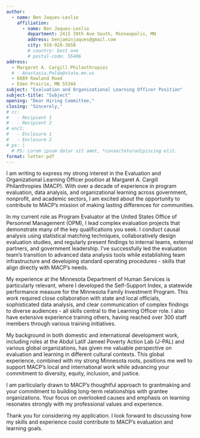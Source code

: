 ```yaml
---
author:
  - name: Ben Jaques-Leslie
    affiliation:
      - name: Ben Jaques-Leslie
        department: 2415 39th Ave South, Minneapolis, MN
        address: benjaminjaques@gmail.com
        city: 919-928-3650
        # country: best one
        # postal-code: 55406
address:
  - Margaret A. Cargill Philanthropies
  # - Anastasia.Polda@state.mn.us
  - 6889 Rowland Road
  - Eden Prairie, MN 55344
subject: "Evaluation and Organizational Learning Officer Position"
subject-title: "Subject"
opening: "Dear Hiring Committee,"
closing: "Sincerely,"
# cc:
#   - Recipient 1
#   - Recipient 2
# encl:
#   - Enclosure 1
#   - Enclosure 2
# ps: |
  # PS: Lorem ipsum dolor sit amet, *consecteturadipiscing elit.
format: letter-pdf
---
```


I am writing to express my strong interest in the Evaluation and Organizational Learning Officer position at Margaret A. Cargill Philanthropies (MACP). With over a decade of experience in program evaluation, data analysis, and organizational learning across government, nonprofit, and academic sectors, I am excited about the opportunity to contribute to MACP's mission of making lasting differences for communities.

In my current role as Program Evaluator at the United States Office of Personnel Management (OPM), I lead complex evaluation projects that demonstrate many of the key qualifications you seek. I conduct causal analysis using statistical matching techniques, collaboratively design evaluation studies, and regularly present findings to internal teams, external partners, and government leadership. I've successfully led the evaluation team's transition to advanced data analysis tools while establishing team infrastructure and developing standard operating procedures - skills that align directly with MACP's needs.

My experience at the Minnesota Department of Human Services is particularly relevant, where I developed the Self-Support Index, a statewide performance measure for the Minnesota Family Investment Program. This work required close collaboration with state and local officials, sophisticated data analysis, and clear communication of complex findings to diverse audiences - all skills central to the Learning Officer role. I also have extensive experience training others, having reached over 300 staff members through various training initiatives.

My background in both domestic and international development work, including roles at the Abdul Latif Jameel Poverty Action Lab (J-PAL) and various global organizations, has given me valuable perspective on evaluation and learning in different cultural contexts. This global experience, combined with my strong Minnesota roots, positions me well to support MACP's local and international work while advancing your commitment to diversity, equity, inclusion, and justice.

I am particularly drawn to MACP's thoughtful approach to grantmaking and your commitment to building long-term relationships with grantee organizations. Your focus on overlooked causes and emphasis on learning resonates strongly with my professional values and experience.

Thank you for considering my application. I look forward to discussing how my skills and experience could contribute to MACP's evaluation and learning goals.
